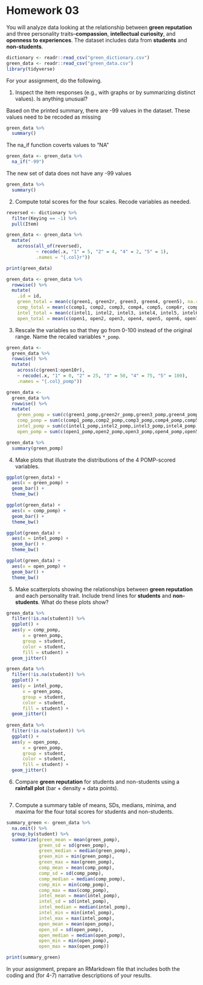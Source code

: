 # Homework 03

You will analyze data looking at the relationship between **green reputation** and three personality traits--**compassion**, **intellectual curiosity**, and **openness to experiences**.
The dataset includes data from **students** and **non-students**.

```r
dictionary <- readr::read_csv("green_dictionary.csv")
green_data <- readr::read_csv("green_data.csv")
library(tidyverse)
```

For your assignment, do the following.

  1. Inspect the item responses (e.g., with graphs or by summarizing distinct values). 
     Is anything unusual?
     
Based on the printed summary, there are -99 values in the dataset. These values need to be recoded as missing

```r
green_data %>%
  summary()
```
  
The na_if function coverts values to "NA"

```r
green_data <- green_data %>%
  na_if("-99")
```
  
The new set of data does not have any -99 values
  
```r
green_data %>%
  summary()
```  

  2. Compute total scores for the four scales. 
     Recode variables as needed.

```r
reversed <- dictionary %>%
  filter(Keying == -1) %>%
  pull(Item)

green_data <- green_data %>%
  mutate(
    across(all_of(reversed),
           ~ recode(.x, "1" = 5, "2" = 4, "4" = 2, "5" = 1),
           .names = "{.col}r"))

print(green_data)
```

```r
green_data <- green_data %>% 
  rowwise() %>% 
  mutate(
    .id = id,
    green_total = mean(c(green1, green2r, green3, green4, green5), na.rm = TRUE),
    comp_total = mean(c(comp1, comp2, comp3, comp4, comp5, comp6r, comp7r, comp8r, comp9r, comp10r), na.rm = TRUE),
    intel_total = mean(c(intel1, intel2, intel3, intel4, intel5, intel6, intel7r, intel8r, intel9r, intel10r), na.rm = TRUE),
    open_total = mean(c(open1, open2, open3, open4, open5, open6, open7r, open8r, open9r, open10r), na.rm = TRUE))
```

  3. Rescale the variables so that they go from 0-100 instead of the original range.
     Name the recaled variables `*_pomp`.
     
```r
green_data <- 
  green_data %>% 
  rowwise() %>% 
  mutate(
    across(c(green1:open10r),
    ~ recode(.x, "1" = 0, "2" = 25, "3" = 50, "4" = 75, "5" = 100),
    .names = "{.col}_pomp"))

green_data <- 
  green_data %>% 
  rowwise() %>% 
  mutate(
    green_pomp = sum(c(green1_pomp,green2r_pomp,green3_pomp,green4_pomp,green5_pomp), na.rm = TRUE),
    comp_pomp = sum(c(comp1_pomp,comp2_pomp,comp3_pomp,comp4_pomp,comp5_pomp,comp6r_pomp,comp7r_pomp, comp8r_pomp,comp9r_pomp,comp10r_pomp), na.rm = TRUE),
    intel_pomp = sum(c(intel1_pomp,intel2_pomp,intel3_pomp,intel4_pomp,intel5_pomp,intel6_pomp,intel7r_pomp, intel8r_pomp,intel9r_pomp,intel10r_pomp), na.rm = TRUE),
    open_pomp = sum(c(open1_pomp,open2_pomp,open3_pomp,open4_pomp,open5_pomp,open6_pomp,open7r_pomp, open8r_pomp,open9r_pomp,open10r_pomp), na.rm = TRUE)) 
```

```r
green_data %>%
  summary(green_pomp)
```


  4. Make plots that illustrate the distributions of the 4 POMP-scored variables.
  
```r
ggplot(green_data) +
  aes(x = green_pomp) +
  geom_bar() +
  theme_bw()

ggplot(green_data) +
  aes(x = comp_pomp) +
  geom_bar() +
  theme_bw()

ggplot(green_data) +
  aes(x = intel_pomp) +
  geom_bar() +
  theme_bw()

ggplot(green_data) +
  aes(x = open_pomp) +
  geom_bar() +
  theme_bw()
```

  5. Make scatterplots showing the relationships between **green reputation** and each personality trait.
     Include trend lines for **students** and **non-students**.
     What do these plots show?
     
```r
green_data %>% 
  filter(!is.na(student)) %>% 
  ggplot() +
  aes(y = comp_pomp,
      x = green_pomp,
      group = student,
      color = student,
      fill = student) +
  geom_jitter()

green_data %>% 
  filter(!is.na(student)) %>% 
  ggplot() +
  aes(y = intel_pomp,
      x = green_pomp,
      group = student,
      color = student,
      fill = student) +
  geom_jitter()
  
green_data %>% 
  filter(!is.na(student)) %>% 
  ggplot() +
  aes(y = open_pomp,
      x = green_pomp,
      group = student,
      color = student,
      fill = student) +
  geom_jitter()
```
     
  6. Compare **green reputation** for students and non-students using a **rainfall plot** (bar + density + data points).
  
```r

```
  
  
  7. Compute a summary table of means, SDs, medians, minima, and maxima for the four total scores for students and non-students.
  
```r
summary_green <- green_data %>% 
  na.omit() %>% 
  group_by(student) %>% 
  summarize(green_mean = mean(green_pomp),
            green_sd = sd(green_pomp),
            green_median = median(green_pomp),
            green_min = min(green_pomp),
            green_max = max(green_pomp),
            comp_mean = mean(comp_pomp),
            comp_sd = sd(comp_pomp),
            comp_median = median(comp_pomp),
            comp_min = min(comp_pomp),
            comp_max = max(comp_pomp),
            intel_mean = mean(intel_pomp),
            intel_sd = sd(intel_pomp),
            intel_median = median(intel_pomp),
            intel_min = min(intel_pomp),
            intel_max = max(intel_pomp),
            open_mean = mean(open_pomp),
            open_sd = sd(open_pomp),
            open_median = median(open_pomp),
            open_min = min(open_pomp),
            open_max = max(open_pomp))

print(summary_green)
```
  
  
In your assignment, prepare an RMarkdown file that includes both the coding and (for 4-7) narrative descriptions of your results.
